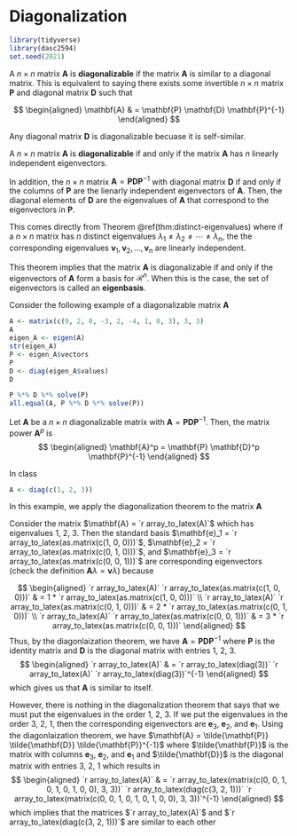 # Diagonalization


```r
library(tidyverse)
library(dasc2594)
set.seed(2021)
```

:::{.definition}
A $n \times n$ matrix $\mathbf{A}$ is **diagonalizable** if the matrix $\mathbf{A}$ is similar to a diagonal matrix. This is equivalent to saying there exists some invertible $n \times n$ matrix $\mathbf{P}$ and diagonal matrix $\mathbf{D}$ such that

$$
\begin{aligned}
\mathbf{A} & = \mathbf{P} \mathbf{D} \mathbf{P}^{-1}
\end{aligned}
$$
:::

:::{.example}
Any diagonal matrix $\mathbf{D}$ is diagonalizable becuase it is self-similar.
:::


:::{.theorem #diagonalization name="The Diagonalization Theorem"}

A $n \times n$ matrix $\mathbf{A}$ is **diagonalizable** if and only if the matrix $\mathbf{A}$ has $n$ linearly independent eigenvectors. 

In addition, the $n \times n$ matrix $\mathbf{A} = \mathbf{P} \mathbf{D} \mathbf{P}^{-1}$ with diagonal matrix $\mathbf{D}$ if and only if the columns of $\mathbf{P}$ are the lienarly independent eigenvectors of $\mathbf{A}$. Then, the diagonal elements of $\mathbf{D}$ are the eigenvalues of $\mathbf{A}$ that correspond to the eigenvectors in $\mathbf{P}$.

:::

<div class="fold-proof">
:::{.proof}
This comes directly from Theorem \@ref(thm:distinct-eigenvalues) where if a $n \times n$ matrix has $n$ distinct eigenvalues $\lambda_1 \neq \lambda_2 \neq \cdots \neq \lambda_n$, the the corresponding eigenvalues $\mathbf{v}_1, \mathbf{v}_2, \ldots, \mathbf{v}_n$ are linearly independent.
:::
</div>

This theorem implies that the matrix $\mathbf{A}$ is diagonalizable if and only if the eigenvectors of $\mathbf{A}$ form a basis for $\mathcal{R}^n$. When this is the case, the set of eigenvectors is called an **eigenbasis**.

:::{.example}

Consider the following example of a diagonalizable matrix $\mathbf{A}$

```r
A <- matrix(c(9, 2, 0, -3, 2, -4, 1, 0, 3), 3, 3)
A
eigen_A <- eigen(A)
str(eigen_A)
P <- eigen_A$vectors
P
D <- diag(eigen_A$values)
D

P %*% D %*% solve(P)
all.equal(A, P %*% D %*% solve(P))
```

:::


:::{.theorem}
Let $\mathbf{A}$ be a $n \times n$ diagonalizable matrix with $\mathbf{A} = \mathbf{P} \mathbf{D} \mathbf{P}^{-1}$. Then, the matrix power $\mathbf{A}^p$ is
$$
\begin{aligned}
\mathbf{A}^p = \mathbf{P} \mathbf{D}^p \mathbf{P}^{-1}
\end{aligned}
$$
:::

<div class="fold-proof">
:::{.proof}
In class
:::
</div>


```r
A <- diag(c(1, 2, 3))
```

:::{.example}
In this example, we apply the diagonalization theorem to the matrix $\mathbf{A}$ 

Consider the matrix $\mathbf{A} = `r array_to_latex(A)`$ which has eigenvalues 1, 2, 3. Then the standard basis $\mathbf{e}_1 = `r array_to_latex(as.matrix(c(1, 0, 0)))`$, $\mathbf{e}_2 = `r array_to_latex(as.matrix(c(0, 1, 0)))`$, and $\mathbf{e}_3 = `r array_to_latex(as.matrix(c(0, 0, 1)))`$ are corresponding eigenvectors (check the definition $\mathbf{A} \lambda = \mathbf{v} \lambda$) because 

$$
\begin{aligned}
`r array_to_latex(A)` `r array_to_latex(as.matrix(c(1, 0, 0)))` & = 1 * `r array_to_latex(as.matrix(c(1, 0, 0)))` \\
`r array_to_latex(A)` `r array_to_latex(as.matrix(c(0, 1, 0)))` & = 2 * `r array_to_latex(as.matrix(c(0, 1, 0)))` \\
`r array_to_latex(A)` `r array_to_latex(as.matrix(c(0, 0, 1)))` & = 3 * `r array_to_latex(as.matrix(c(0, 0, 1)))` 
\end{aligned}
$$
Thus, by the diagonlaization theorem, we have $\mathbf{A} = \mathbf{P} \mathbf{D} \mathbf{P}^{-1}$ where $\mathbf{P}$ is the identity matrix and $\mathbf{D}$ is the diagonal matrix with entries 1, 2, 3. 
$$
\begin{aligned}
`r array_to_latex(A)` & = `r array_to_latex(diag(3))` `r array_to_latex(A)` `r array_to_latex(diag(3))`^{-1}
\end{aligned}
$$
which gives us that $\mathbf{A}$ is similar to itself.

However, there is nothing in the diagonalization theorem that says that we must put the eigenvalues in the order 1, 2, 3. If we put the eigenvalues in the order 3, 2, 1, then the corresponding eigenvectors are $\mathbf{e}_3$, $\mathbf{e}_2$, and $\mathbf{e}_1$. Using the diagonlaization theorem, we have $\mathbf{A} = \tilde{\mathbf{P}} \tilde{\mathbf{D}} \tilde{\mathbf{P}}^{-1}$ where $\tilde{\mathbf{P}}$ is the matrix with columns $\mathbf{e}_3$, $\mathbf{e}_2$, and $\mathbf{e}_1$ and $\tilde{\mathbf{D}}$ is the diagonal matrix with entries 3, 2, 1 which results in 
$$
\begin{aligned}
`r array_to_latex(A)` & = `r array_to_latex(matrix(c(0, 0, 1, 0, 1, 0, 1, 0, 0), 3, 3))` `r array_to_latex(diag(c(3, 2, 1)))` `r array_to_latex(matrix(c(0, 0, 1, 0, 1, 0, 1, 0, 0), 3, 3))`^{-1}
\end{aligned}
$$
which implies that the matrices $`r array_to_latex(A)`$ and $`r array_to_latex(diag(c(3, 2, 1)))`$ are similar to each other

:::